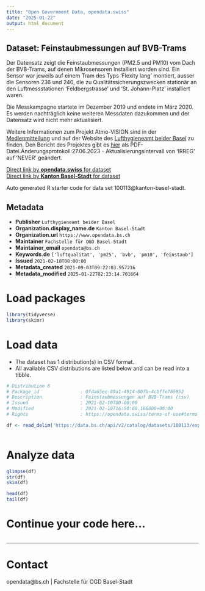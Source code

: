 ```yaml
---
title: "Open Government Data, opendata.swiss"
date: "2025-01-22"
output: html_document
---
```


## Dataset: Feinstaubmessungen auf BVB-Trams

Der Datensatz zeigt die Feinstaubmessungen (PM2.5 und PM10) vom Dach der BVB-Trams, auf denen Mikrosensoren installiert worden sind. Ein Sensor war jeweils auf einem Tram des Typs 'Flexity lang' montiert, ausser die Sensoren 236 und 240, die zu Qualitätssicherungszwecken stationär an den Luftmessstationen 'Feldbergstrasse' und 'St. Johann-Platz' installiert waren.

Die Messkampagne startete im Dezember 2019 und endete im März 2020. Es werden nachträglich keine weiteren Messdaten dazukommen und der Datensatz wird nicht mehr aktualisiert.

Weitere Informationen zum Projekt Atmo-VISION sind in der [Medienmitteilung](https://www.bs.ch/medienmitteilungen/wsu/2020-atmovision-luftmessungen-auf-basler-tramlinien) und auf der Website des [Lufthygieneamt beider Basel](https://www.baselland.ch/politik-und-behorden/direktionen/bau-und-umweltschutzdirektion/lufthygiene/lufthygiene/luftqualitat/atmovision-projekte) zu finden. Den Bericht des Projektes gibt es [hier](https://www.baselland.ch/politik-und-behorden/direktionen/bau-und-umweltschutzdirektion/lufthygiene/lufthygiene/luftqualitat/atmovision-projekte/downloads-1/2020-11.pdf/@@download/file/2020-11-02_LHA_AtmoVision_Bericht_Feinstaubmesssungen_Tram.pdf) als PDF-Datei.Änderungsprotokoll:27.06.2023 - Aktualisierungsintervall von 'IRREG' auf 'NEVER' geändert.

[Direct link by **opendata.swiss** for dataset](https://opendata.swiss/de/dataset/feinstaubmessungen-auf-bvb-trams)<br>
[Direct link by **Kanton Basel-Stadt** for dataset](https://data.bs.ch/explore/dataset/100113/)

Auto generated R starter code for data set 100113@kanton-basel-stadt.

## Metadata

- **Publisher** `Lufthygieneamt beider Basel`
- **Organization.display_name.de** `Kanton Basel-Stadt`
- **Organization.url** `https://www.opendata.bs.ch`
- **Maintainer** `Fachstelle für OGD Basel-Stadt`
- **Maintainer_email** `opendata@bs.ch`
- **Keywords.de** `['luftqualitat', 'pm25', 'bvb', 'pm10', 'feinstaub']`
- **Issued** `2021-02-10T00:00:00`
- **Metadata_created** `2021-09-03T09:22:03.957216`
- **Metadata_modified** `2025-01-22T02:23:14.701664`


# Load packages

```r

library(tidyverse)
library(skimr)

```

# Load data

-   The dataset has 1 distribution(s) in CSV format.
-   All available CSV distributions are listed below and can be read into a tibble.

```r

# Distribution 0
# Package_id               : 0fda65ec-89a1-4914-80fb-4cbffe785952
# Description              : Feinstaubmessungen auf BVB-Trams (csv)
# Issued                   : 2021-02-10T00:00:00
# Modified                 : 2021-02-10T16:50:00.166000+00:00
# Rights                   : https://opendata.swiss/terms-of-use#terms_by

df <- read_delim('https://data.bs.ch/api/v2/catalog/datasets/100113/exports/csv?use_labels=true')



```

# Analyze data

```r

glimpse(df)
str(df)
skim(df)

head(df)
tail(df)

```

# Continue your code here...

```r

```

------------------------------------------------------------------------

# Contact

opendata@bs.ch | Fachstelle für OGD Basel-Stadt
